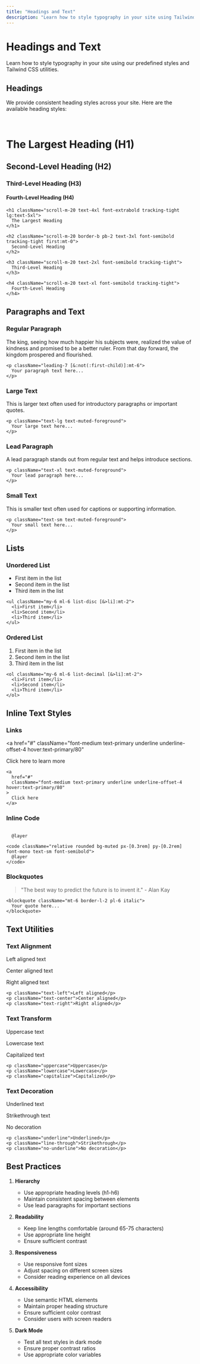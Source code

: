 ```yaml
---
title: "Headings and Text"
description: "Learn how to style typography in your site using Tailwind CSS and shadcn/ui."
---
```




<DocsLayout title={frontmatter.title} description={frontmatter.description}>

# Headings and Text

Learn how to style typography in your site using our predefined styles and Tailwind CSS utilities.

## Headings

We provide consistent heading styles across your site. Here are the available heading styles:

<div className="space-y-6">
  <br />
  <h1 className="scroll-m-20 text-4xl font-extrabold tracking-tight lg:text-5xl">
    The Largest Heading (H1)
  </h1>

  <h2 className="scroll-m-20 border-b pb-2 text-3xl font-semibold tracking-tight first:mt-0">
    Second-Level Heading (H2)
  </h2>

  <h3 className="scroll-m-20 text-2xl font-semibold tracking-tight">
    Third-Level Heading (H3)
  </h3>

  <h4 className="scroll-m-20 text-xl font-semibold tracking-tight">
    Fourth-Level Heading (H4)
  </h4>
</div>

```tsx
<h1 className="scroll-m-20 text-4xl font-extrabold tracking-tight lg:text-5xl">
  The Largest Heading
</h1>

<h2 className="scroll-m-20 border-b pb-2 text-3xl font-semibold tracking-tight first:mt-0">
  Second-Level Heading
</h2>

<h3 className="scroll-m-20 text-2xl font-semibold tracking-tight">
  Third-Level Heading
</h3>

<h4 className="scroll-m-20 text-xl font-semibold tracking-tight">
  Fourth-Level Heading
</h4>
```

## Paragraphs and Text

### Regular Paragraph

<p className="leading-7 [&:not(:first-child)]:mt-6">
  The king, seeing how much happier his subjects were, realized the value of kindness
  and promised to be a better ruler. From that day forward, the kingdom prospered
  and flourished.
</p>

```tsx
<p className="leading-7 [&:not(:first-child)]:mt-6">
  Your paragraph text here...
</p>
```

### Large Text

<p className="text-lg text-muted-foreground">
  This is larger text often used for introductory paragraphs or important quotes.
</p>

```tsx
<p className="text-lg text-muted-foreground">
  Your large text here...
</p>
```

### Lead Paragraph

<p className="text-xl text-muted-foreground">
  A lead paragraph stands out from regular text and helps introduce sections.
</p>

```tsx
<p className="text-xl text-muted-foreground">
  Your lead paragraph here...
</p>
```

### Small Text

<p className="text-sm text-muted-foreground">
  This is smaller text often used for captions or supporting information.
</p>

```tsx
<p className="text-sm text-muted-foreground">
  Your small text here...
</p>
```

## Lists

### Unordered List

<ul className="my-6 ml-6 list-disc [&>li]:mt-2">
  <li>First item in the list</li>
  <li>Second item in the list</li>
  <li>Third item in the list</li>
</ul>

```tsx
<ul className="my-6 ml-6 list-disc [&>li]:mt-2">
  <li>First item</li>
  <li>Second item</li>
  <li>Third item</li>
</ul>
```

### Ordered List

<ol className="my-6 ml-6 list-decimal [&>li]:mt-2">
  <li>First item in the list</li>
  <li>Second item in the list</li>
  <li>Third item in the list</li>
</ol>

```tsx
<ol className="my-6 ml-6 list-decimal [&>li]:mt-2">
  <li>First item</li>
  <li>Second item</li>
  <li>Third item</li>
</ol>
```

## Inline Text Styles

### Links

<a 
  href="#" 
  className="font-medium text-primary underline underline-offset-4 hover:text-primary/80"
>
  Click here to learn more
</a>

```tsx
<a 
  href="#" 
  className="font-medium text-primary underline underline-offset-4 hover:text-primary/80"
>
  Click here
</a>
```

### Inline Code

<code className="relative rounded bg-muted px-[0.3rem] py-[0.2rem] font-mono text-sm font-semibold">
  @layer
</code>

```tsx
<code className="relative rounded bg-muted px-[0.3rem] py-[0.2rem] font-mono text-sm font-semibold">
  @layer
</code>
```

### Blockquotes

<blockquote className="mt-6 border-l-2 pl-6 italic">
  "The best way to predict the future is to invent it." - Alan Kay
</blockquote>

```tsx
<blockquote className="mt-6 border-l-2 pl-6 italic">
  Your quote here...
</blockquote>
```

## Text Utilities

### Text Alignment

<div className="space-y-2">
  <p className="text-left">Left aligned text</p>
  <p className="text-center">Center aligned text</p>
  <p className="text-right">Right aligned text</p>
</div>

```tsx
<p className="text-left">Left aligned</p>
<p className="text-center">Center aligned</p>
<p className="text-right">Right aligned</p>
```

### Text Transform

<div className="space-y-2">
  <p className="uppercase">Uppercase text</p>
  <p className="lowercase">Lowercase text</p>
  <p className="capitalize">Capitalized text</p>
</div>

```tsx
<p className="uppercase">Uppercase</p>
<p className="lowercase">Lowercase</p>
<p className="capitalize">Capitalized</p>
```

### Text Decoration

<div className="space-y-2">
  <p className="underline">Underlined text</p>
  <p className="line-through">Strikethrough text</p>
  <p className="no-underline">No decoration</p>
</div>

```tsx
<p className="underline">Underlined</p>
<p className="line-through">Strikethrough</p>
<p className="no-underline">No decoration</p>
```

## Best Practices

1. **Hierarchy**
   - Use appropriate heading levels (h1-h6)
   - Maintain consistent spacing between elements
   - Use lead paragraphs for important sections

2. **Readability**
   - Keep line lengths comfortable (around 65-75 characters)
   - Use appropriate line height
   - Ensure sufficient contrast

3. **Responsiveness**
   - Use responsive font sizes
   - Adjust spacing on different screen sizes
   - Consider reading experience on all devices

4. **Accessibility**
   - Use semantic HTML elements
   - Maintain proper heading structure
   - Ensure sufficient color contrast
   - Consider users with screen readers

5. **Dark Mode**
   - Test all text styles in dark mode
   - Ensure proper contrast ratios
   - Use appropriate color variables

</DocsLayout>